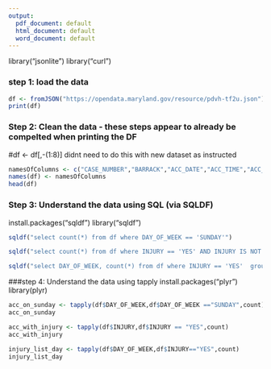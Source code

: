 ```yaml
---
output:
  pdf_document: default
  html_document: default
  word_document: default
---
```

library("jsonlite")
library("curl")

### step 1: load the data 
```r
df <- fromJSON("https://opendata.maryland.gov/resource/pdvh-tf2u.json")
print(df)
```


### Step 2: Clean the data - these steps appear to already be compelted when printing the DF 
#df <- df[,-(1:8)] didnt need to do this with new dataset as instructed 

```r
namesOfColumns <- c("CASE_NUMBER","BARRACK","ACC_DATE","ACC_TIME","ACC_TIME_CODE","DAY_OF_WEEK","ROAD","INTERSECT_ROAD","DIST_FROM_INTERSECT","DIST_DIRECTION","CITY_NAME","COUNTY_CODE","COUNTY_NAME","VEHICLE_COUNT","PROP_DEST","INJURY","COLLISION_WITH_1","COLLISION_WITH_2")
names(df) <- namesOfColumns
head(df)
```
### Step 3: Understand the data using SQL (via SQLDF) 
install.packages("sqldf")
library("sqldf")
```r
sqldf("select count(*) from df where DAY_OF_WEEK == 'SUNDAY'")
```

```r
sqldf("select count(*) from df where INJURY == 'YES' AND INJURY IS NOT NULL")
```

```r
sqldf("select DAY_OF_WEEK, count(*) from df where INJURY == 'YES'  group by DAY_OF_WEEK")
```

###step 4: Understand	the	data	using	tapply
install.packages("plyr")
library(plyr)
```r
acc_on_sunday <- tapply(df$DAY_OF_WEEK,df$DAY_OF_WEEK =="SUNDAY",count)
acc_on_sunday
```


```r
acc_with_injury <- tapply(df$INJURY,df$INJURY == "YES",count)
acc_with_injury
```

```r
injury_list_day <- tapply(df$DAY_OF_WEEK,df$INJURY=="YES",count)
injury_list_day
```